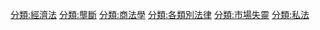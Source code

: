 {{Cat main|競爭法}}

[[分類:經濟法|分類:經濟法]]
[[分類:壟斷|分類:壟斷]]
[[分類:商法學|分類:商法學]]
[[分類:各類別法律|分類:各類別法律]]
[[分類:市場失靈|分類:市場失靈]]
[[分類:私法|分類:私法]]